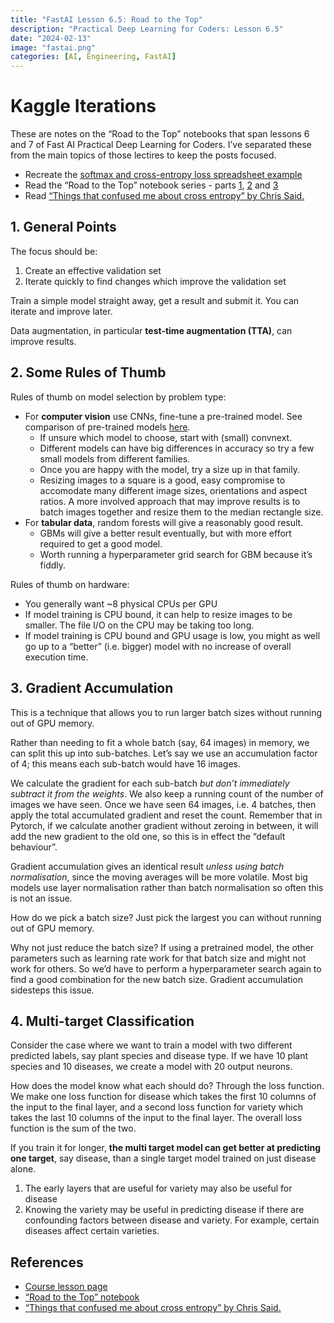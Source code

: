 ```yaml
---
title: "FastAI Lesson 6.5: Road to the Top"
description: "Practical Deep Learning for Coders: Lesson 6.5"
date: "2024-02-13"
image: "fastai.png"
categories: [AI, Engineering, FastAI]
---
```


# Kaggle Iterations
These are notes on the "Road to the Top" notebooks that span lessons 6 and 7 of Fast AI Practical Deep Learning for Coders.
I've separated these from the main topics of those lectires to keep the posts focused.

::: {.callout-tip title="Homework Task"}

- Recreate the [softmax and cross-entropy loss spreadsheet example](https://docs.google.com/spreadsheets/d/1y9TMtLPDkcsKK25k8cSDYjmTZkUGHzbHXNvdvnIInjA/edit?usp=sharing)
- Read the "Road to the Top" notebook series - parts [1](https://www.kaggle.com/code/jhoward/first-steps-road-to-the-top-part-1), [2](https://www.kaggle.com/code/jhoward/small-models-road-to-the-top-part-2) and [3](https://www.kaggle.com/code/jhoward/scaling-up-road-to-the-top-part-3)
- Read ["Things that confused me about cross entropy" by Chris Said.](https://chris-said.io/2020/12/26/two-things-that-confused-me-about-cross-entropy)
:::

## 1. General Points
The focus should be:

1. Create an effective validation set
2. Iterate quickly to find changes which improve the validation set

Train a simple model straight away, get a result and submit it.
You can iterate and improve later.

Data augmentation, in particular **test-time augmentation (TTA)**, can improve results.


## 2. Some Rules of Thumb
Rules of thumb on model selection by problem type:

- For **computer vision** use CNNs, fine-tune a pre-trained model. See comparison of pre-trained models [here](https://www.kaggle.com/code/jhoward/the-best-vision-models-for-fine-tuning).
  - If unsure which model to choose, start with (small) convnext.
  - Different models can have big differences in accuracy so try a few small models from different families.
  - Once you are happy with the model, try a size up in that family.
  - Resizing images to a square is a good, easy compromise to accomodate many different image sizes, orientations and aspect ratios. A more involved approach that may improve results is to batch images together and resize them to the median rectangle size.
- For **tabular data**, random forests will give a reasonably good result.
  - GBMs will give a better result eventually, but with more effort required to get a good model.
  - Worth running a hyperparameter grid search for GBM because it's fiddly.

Rules of thumb on hardware:

- You generally want ~8 physical CPUs per GPU
- If model training is CPU bound, it can help to resize images to be smaller. The file I/O on the CPU may be taking too long.
- If model training is CPU bound and GPU usage is low, you might as well go up to a "better" (i.e. bigger) model with no increase of overall execution time.


## 3. Gradient Accumulation
This is a technique that allows you to run larger batch sizes without running out of GPU memory.

Rather than needing to fit a whole batch (say, 64 images) in memory, we can split this up into sub-batches. Let's say we use an accumulation factor of 4; this means each sub-batch would have 16 images. 

We calculate the gradient for each sub-batch *but don't immediately subtract it from the weights*. We also keep a running count of the number of images we have seen. Once we have seen 64 images, i.e. 4 batches, then apply the total accumulated gradient and reset the count. Remember that in Pytorch, if we calculate another gradient without zeroing in between, it will add the new gradient to the old one, so this is in effect the "default behaviour".

Gradient accumulation gives an identical result *unless using batch normalisation*, since the moving averages will be more volatile. 
Most big models use layer normalisation rather than batch normalisation so often this is not an issue. 

How do we pick a batch size?
Just pick the largest you can without running out of GPU memory. 

Why not just reduce the batch size? 
If using a pretrained model, the other parameters such as learning rate work for that batch size and might not work for others. So we'd have to perform a hyperparameter search again to find a good combination for the new batch size.
Gradient accumulation sidesteps this issue. 


## 4. Multi-target Classification
Consider the case where we want to train a model with two different predicted labels, say plant species and disease type.
If we have 10 plant species and 10 diseases, we create a model with 20 output neurons. 

How does the model know what each should do? Through the loss function. We make one loss function for disease which takes the first 10 columns of the input to the final layer, and a second loss function for variety which takes the last 10 columns of the input to the final layer. The overall loss function is the sum of the two. 

If you train it for longer, **the multi target model can get better at predicting one target**, say disease, than a single target model trained on just disease alone.  

1. The early layers that are useful for variety may also be useful for disease
2. Knowing the variety may be useful in predicting disease if there are confounding factors between disease and variety. For example, certain diseases affect certain varieties. 


## References

- [Course lesson page](https://course.fast.ai/Lessons/lesson6.html)
- ["Road to the Top" notebook](https://www.kaggle.com/code/jhoward/first-steps-road-to-the-top-part-1)
- ["Things that confused me about cross entropy" by Chris Said.](https://chris-said.io/2020/12/26/two-things-that-confused-me-about-cross-entropy)